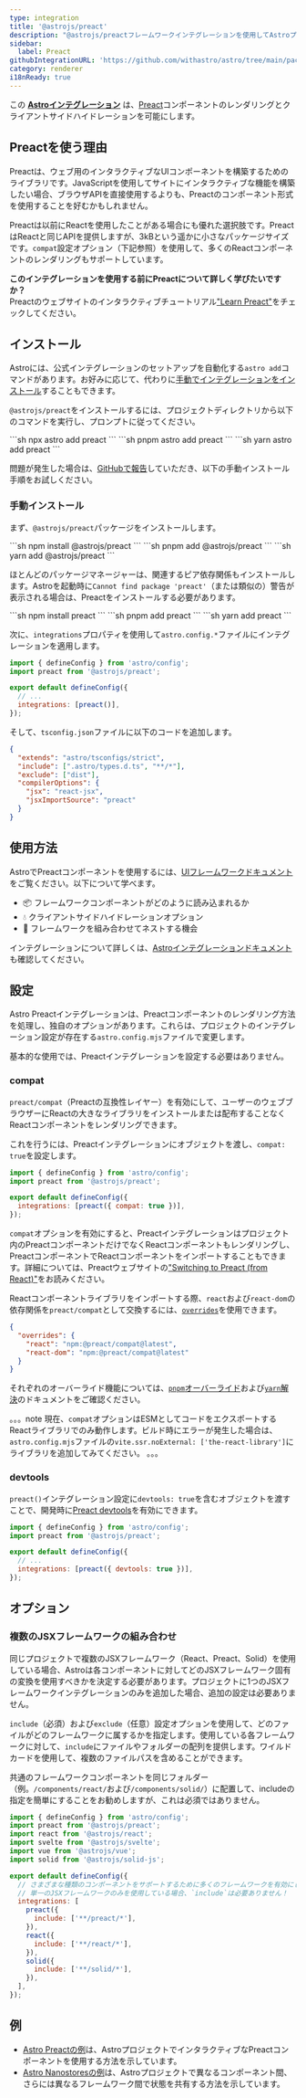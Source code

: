 ```yaml
---
type: integration
title: '@astrojs/preact'
description: "@astrojs/preactフレームワークインテグレーションを使用してAstroプロジェクトのコンポーネントサポートを拡張する方法を学びます。"
sidebar:
  label: Preact
githubIntegrationURL: 'https://github.com/withastro/astro/tree/main/packages/integrations/preact/'
category: renderer
i18nReady: true
---
```



この **[Astroインテグレーション][astro-integration]** は、[Preact](https://preactjs.com/)コンポーネントのレンダリングとクライアントサイドハイドレーションを可能にします。

## Preactを使う理由

Preactは、ウェブ用のインタラクティブなUIコンポーネントを構築するためのライブラリです。JavaScriptを使用してサイトにインタラクティブな機能を構築したい場合、ブラウザAPIを直接使用するよりも、Preactのコンポーネント形式を使用することを好むかもしれません。

Preactは以前にReactを使用したことがある場合にも優れた選択肢です。PreactはReactと同じAPIを提供しますが、3kBという遥かに小さなパッケージサイズです。`compat`設定オプション（下記参照）を使用して、多くのReactコンポーネントのレンダリングもサポートしています。

**このインテグレーションを使用する前にPreactについて詳しく学びたいですか？**\
Preactのウェブサイトのインタラクティブチュートリアル["Learn Preact"](https://preactjs.com/tutorial)をチェックしてください。

## インストール

Astroには、公式インテグレーションのセットアップを自動化する`astro add`コマンドがあります。お好みに応じて、代わりに[手動でインテグレーションをインストール](#手動インストール)することもできます。

`@astrojs/preact`をインストールするには、プロジェクトディレクトリから以下のコマンドを実行し、プロンプトに従ってください。

<PackageManagerTabs>
  <Fragment slot="npm">
  ```sh
  npx astro add preact
  ```
  </Fragment>
  <Fragment slot="pnpm">
  ```sh
  pnpm astro add preact
  ```
  </Fragment>
  <Fragment slot="yarn">
  ```sh
  yarn astro add preact
  ```
  </Fragment>
</PackageManagerTabs>

問題が発生した場合は、[GitHubで報告](https://github.com/withastro/astro/issues)していただき、以下の手動インストール手順をお試しください。

### 手動インストール

まず、`@astrojs/preact`パッケージをインストールします。

<PackageManagerTabs>
  <Fragment slot="npm">
  ```sh
  npm install @astrojs/preact
  ```
  </Fragment>
  <Fragment slot="pnpm">
  ```sh
  pnpm add @astrojs/preact
  ```
  </Fragment>
  <Fragment slot="yarn">
  ```sh
  yarn add @astrojs/preact
  ```
  </Fragment>
</PackageManagerTabs>

ほとんどのパッケージマネージャーは、関連するピア依存関係もインストールします。Astroを起動時に`Cannot find package 'preact'`（または類似の）警告が表示される場合は、Preactをインストールする必要があります。

<PackageManagerTabs>
  <Fragment slot="npm">
  ```sh
  npm install preact
  ```
  </Fragment>
  <Fragment slot="pnpm">
  ```sh
  pnpm add preact
  ```
  </Fragment>
  <Fragment slot="yarn">
  ```sh
  yarn add preact
  ```
  </Fragment>
</PackageManagerTabs>

次に、`integrations`プロパティを使用して`astro.config.*`ファイルにインテグレーションを適用します。

```js title="astro.config.mjs" ins={2} ins="preact()"
import { defineConfig } from 'astro/config';
import preact from '@astrojs/preact';

export default defineConfig({
  // ...
  integrations: [preact()],
});
```

そして、`tsconfig.json`ファイルに以下のコードを追加します。

```json title="tsconfig.json" ins={5-8}
{
  "extends": "astro/tsconfigs/strict",
  "include": [".astro/types.d.ts", "**/*"],
  "exclude": ["dist"],
  "compilerOptions": {
    "jsx": "react-jsx",
    "jsxImportSource": "preact"
  }
}
```

## 使用方法

AstroでPreactコンポーネントを使用するには、[UIフレームワークドキュメント][astro-ui-frameworks]をご覧ください。以下について学べます。

* 📦 フレームワークコンポーネントがどのように読み込まれるか
* 💧 クライアントサイドハイドレーションオプション
* 🤝 フレームワークを組み合わせてネストする機会

インテグレーションについて詳しくは、[Astroインテグレーションドキュメント][astro-integration]も確認してください。

## 設定

Astro Preactインテグレーションは、Preactコンポーネントのレンダリング方法を処理し、独自のオプションがあります。これらは、プロジェクトのインテグレーション設定が存在する`astro.config.mjs`ファイルで変更します。

基本的な使用では、Preactインテグレーションを設定する必要はありません。

### compat

`preact/compat`（Preactの互換性レイヤー）を有効にして、ユーザーのウェブブラウザーにReactの大きなライブラリをインストールまたは配布することなくReactコンポーネントをレンダリングできます。

これを行うには、Preactインテグレーションにオブジェクトを渡し、`compat: true`を設定します。

```js title="astro.config.mjs" "compat: true"
import { defineConfig } from 'astro/config';
import preact from '@astrojs/preact';

export default defineConfig({
  integrations: [preact({ compat: true })],
});
```

`compat`オプションを有効にすると、Preactインテグレーションはプロジェクト内のPreactコンポーネントだけでなくReactコンポーネントもレンダリングし、PreactコンポーネントでReactコンポーネントをインポートすることもできます。詳細については、Preactウェブサイトの["Switching to Preact (from React)"](https://preactjs.com/guide/v10/switching-to-preact)をお読みください。

Reactコンポーネントライブラリをインポートする際、`react`および`react-dom`の依存関係を`preact/compat`として交換するには、[`overrides`](https://docs.npmjs.com/cli/v8/configuring-npm/package-json#overrides)を使用できます。

```json title="package.json"
{
  "overrides": {
    "react": "npm:@preact/compat@latest",
    "react-dom": "npm:@preact/compat@latest"
  }
}
```

それぞれのオーバーライド機能については、[`pnpm`オーバーライド](https://pnpm.io/package_json#pnpmoverrides)および[`yarn`解決](https://yarnpkg.com/configuration/manifest#resolutions)のドキュメントをご確認ください。

。。。note
現在、`compat`オプションはESMとしてコードをエクスポートするReactライブラリでのみ動作します。ビルド時にエラーが発生した場合は、`astro.config.mjs`ファイルの`vite.ssr.noExternal: ['the-react-library']`にライブラリを追加してみてください。
。。。

### devtools

<p><Since pkg="@astrojs/preact" v="3.3.0" /></p>

`preact()`インテグレーション設定に`devtools: true`を含むオブジェクトを渡すことで、開発時に[Preact devtools](https://preactjs.github.io/preact-devtools/)を有効にできます。

```js title="astro.config.mjs"
import { defineConfig } from 'astro/config';
import preact from '@astrojs/preact';

export default defineConfig({
  // ...
  integrations: [preact({ devtools: true })],
});
```

## オプション

### 複数のJSXフレームワークの組み合わせ

同じプロジェクトで複数のJSXフレームワーク（React、Preact、Solid）を使用している場合、Astroは各コンポーネントに対してどのJSXフレームワーク固有の変換を使用すべきかを決定する必要があります。プロジェクトに1つのJSXフレームワークインテグレーションのみを追加した場合、追加の設定は必要ありません。

`include`（必須）および`exclude`（任意）設定オプションを使用して、どのファイルがどのフレームワークに属するかを指定します。使用している各フレームワークに対して、`include`にファイルやフォルダーの配列を提供します。ワイルドカードを使用して、複数のファイルパスを含めることができます。

共通のフレームワークコンポーネントを同じフォルダー（例。`/components/react/`および`/components/solid/`）に配置して、includeの指定を簡単にすることをお勧めしますが、これは必須ではありません。

```js title="astro.config.mjs"
import { defineConfig } from 'astro/config';
import preact from '@astrojs/preact';
import react from '@astrojs/react';
import svelte from '@astrojs/svelte';
import vue from '@astrojs/vue';
import solid from '@astrojs/solid-js';

export default defineConfig({
  // さまざまな種類のコンポーネントをサポートするために多くのフレームワークを有効にします。
  // 単一のJSXフレームワークのみを使用している場合、`include`は必要ありません！
  integrations: [
    preact({
      include: ['**/preact/*'],
    }),
    react({
      include: ['**/react/*'],
    }),
    solid({
      include: ['**/solid/*'],
    }),
  ],
});
```

## 例

* [Astro Preactの例](https://github.com/withastro/astro/tree/latest/examples/framework-preact)は、AstroプロジェクトでインタラクティブなPreactコンポーネントを使用する方法を示しています。
* [Astro Nanostoresの例](https://github.com/withastro/astro/tree/latest/examples/with-nanostores)は、Astroプロジェクトで異なるコンポーネント間、さらには異なるフレームワーク間で状態を共有する方法を示しています。

[astro-integration]: /ja/guides/integrations-guide/

[astro-ui-frameworks]: /ja/guides/framework-components/#フレームワークコンポーネントを利用